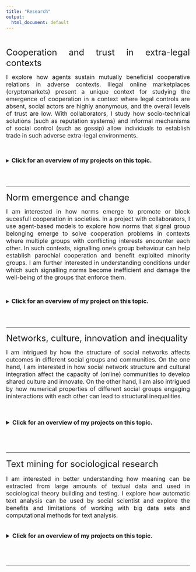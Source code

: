 ```yaml
---
title: "Research"
output:
  html_document: default
---
```

<div style="text-align: justify">

<br/> 

<font size="5.5"> Cooperation and trust in extra-legal contexts </font>
  
<font size="3.5"> I explore how agents sustain mutually beneficial cooperative
  relations in adverse contexts. Illegal 
  online marketplaces (cryptomarkets) present a unique context for studying
  the emergence of cooperation in a context where legal controls are absent,
  social actors are highly anonymous, and the overall levels of trust are low.
  With collaborators, I study how socio-technical solutions (such as reputation systems) and 
  informal mechanisms of social control (such as gossip) allow individuals to 
  establish trade in such adverse extra-legal environments.
  </br>
  </font>
  </br>
  </br>
  
  <p style="margin-left: 100px"> <details> <summary> <font size="3.5"> **Click for an overview of my projects on this topic.**</font> </summary>
  </br>
  
  <font size="3.5"> **The Moral Embeddedness of Illegal Markets** </font>
  <br/>  
    
<font size = "2.5">*With Wojtek Przepiorka, Under Review.*</font>
     
    
<font size = "2.5">
  In this work, we explore how reputation-based online markets have shifted the 
    role that psychological mechanisms play in promoting mutually cooperative
    market exchange from the stage of exchange to the stage of sharing information
    about other traders in the market. We use text mining to infer reasons traders
    had for sharing reputation information about other traders in illegal online marketplaces 
    and zoom in on the essential tole of moral norms in solving the
    second-order cooperation problem in large-scale anonymous internet marketplaces. 
    </font>
    
 <br>
 
  <font size="3.5"> **The Importance of Gossip in the Presence of Formalized Reputation Measures in Online Markets** </font>
  <br/>  
    
<font size = "2.5">*With Wojtek Przepiorka and Vincent Buskens, In preparation.*</font>
    
<font size = "2.5">
    In complex societies with increasing role specialization
    social control moves from the interpersonal to impersonal by 
    being delegated to specially chosen agents and formalized institutions. The case 
    of  online marketplaces where hundreds of thousands geographically 
    distant anonymous traders engage in transactions showcases the success of socio-technical
    solutions in supporting large-scale cooperation. In these markets, specially
    delegated administrators, buyer protection technologies, and formalized reputation 
    systems enforce sanctions against untrustworthy traders. Yet, it remains unclear 
    whether informal information sharing through gossip still plays an important role in enforcing 
    (informal) social control in such technologically advanced marketplaces. In this work, we explore
    the interaction of gossip as a means of informal social control and more formalized
    socio-technical control systems existing in online markets.
    </font>
</details> 

<br/>
<br/>


---------------------

<font size="5.5"> Norm emergence and change </font>
  
<font size = "3.5"> I am interested in how norms emerge to promote or block
sucesfull cooperation in societies. In a project with collaborators, I use agent-based 
models to explore how norms that signal group belonging emerge to solve cooperation problems
in contexts where multiple groups with conflicting interests encounter each other.
In such contexts, signalling one's group behaviour can help establish parochial
cooperation and benefit exploited minority groups. I am further interested in understanding 
conditions under which such signalling norms  become inefficient and 
damage the well-being of the groups that enforce them.
</font>

  </br>
  
  <p style="margin-left: 100px"> <details> <summary> <font size="3.5"> **Click for an overview of my project on this topic.**</font> </summary>
  </br>

  <font size="3.5"> **Signals of Belonging: Emergence of Signalling Norms as Facilitators of Parochial Cooperation ** </font>
  <br/>  
    
<font size = "2.5">*With Milena Tsvetkova, Wojtek Przepiorka, and Vincent Buskens, In preparation.*</font>
    
<font size = "2.5">
Mechanisms of social control at times reinforce norms that appear individually, or even collectively, harmful or “wasteful” – such as mutilation practices or extensive body tattoos. This project explores the suggestion that such norms emerge as outcomes of signalling games and promote parochial cooperation in contexts where different groups
have conflicting interests. To understand when signalling norms emerge as solutions to the trust problem arising in such environments, we build an agent-based model based on the trust game with signalling: in this game, signalling can help individuals reveal their group membership to others they are encountering – and thus enforce and sustain
parochial cooperation.

</font>
</details> 

<br/>
<br/>


---------------------


<font size="5.5"> Networks, culture, innovation and inequality </font>
  
<font size="3.5"> I am intrigued by how the structure of social networks affects 
outcomes in different social groups and communities. On the one hand, I am
interested in how social network structure and cultural integration affect
the capacity of (online) communities to develop shared culture and
innovate. On the other hand, I am also intrigued by how numerical properties 
of different social groups engaging ininteractions with each other can lead to 
structural inequalities. 

  </br>
  
  <p style="margin-left: 100px"> <details> <summary> <font size="3.5"> **Click for an overview of my projects on this topic.**</font> </summary>
  </br>

<font size="3.5"> **“I Heard it on the (Silk)Road”:
Structural and Cultural Pathways to Novelty Introduction in an Online Community ** </font>
  <br/>  
    
  <font size="2.5">*With Damiano Morando, In preparation.*</font>
    
<font size = "2.5">
Online communities play a crucial role in generating and spreading innovation
which affects both the online and offline world. Yet, we still know relatively little
about the members who introduce novelty into the community - innovators. We explore 
the structural and cultural embeddedness of members who introduce linguistic and 
knowledge-based innovations into a large online forum. First, we find that the 
effect of being structurally embedded in the community is moderated by the content
one is exposed to. That is, less embedded individuals (i.e., brokers) benefit from
access to diverse content in the online community;while embedded individuals 
benefit from seeing similar content.Second, we show that being culturally embedded
in the community has an inverse U shape effect over the likelihood 
introducing an innovation. We find evidence for the tension between the 
norm-following required for meaningful innovations and the norm-breaking 
that pushes one to “think outside of the box”. 
</font>

<br>

<font size="3.5"> **Minority group size moderates inequity-reducing strategies in homophilic networks** </font>
  <br/>  
    
<font size = "2.5">*With Sam Zhang and Travis Holmes, In preparation.*</font>
    
<font size = "2.5">
Minorities are often disadvantaged in social networks, and their disadvantage
can arise in the presence of two ubiquitous features of social networks: homophily
and preferential attachment. This disadvantage often translates to less visibility
and lower access to valuable social capital of minority group members. In this 
paper, we use the directed network model with preferential attachment and homophily 
(DPAH) to evaluate how minority groups fare in the presence of additional groups
that could bridge the majority/minority gap, such as majority group members who 
support the minority group (allies), and minority group members that are incorporated 
into the majority group. Our results show that the marginal benefit of majority group
members becoming allies increases with minority group size, and larger minority 
groups reach equity with a smaller proportion of incorporated members. 
These results suggest that interventions on structural inequities on networks 
can depend sensitively on the relative sizes of the groups involved. 
Our models also reveal the increasing difficulty of a minority group achieving 
parity as the group shrinks.
</font>

    
</details> 

<br/>
<br/>


-------------

<font size="5.5"> Text mining for sociological research </font>
  
<font size="3.5"> I am interested in better understanding how meaning
can be extracted from large amounts of textual data and used in sociological
theory building and testing. I explore how automatic text analysis can be used by
social scientist and explore the benefits and limitations of working with
big data sets and computational methods for text analysis.</font>
</br>
</br>

<details> <summary> <font size="3.5"> **Click for an overview of my projects on this topic.**</font> </summary>
</br>


<font size="3.5"> **Text mining for social science – The state and the future of computational text analysis in sociology** </font>
 <br/>  
 
<font size="2.5">*Article published in Social Science Research available [here](https://authors.elsevier.com/sd/article/S0049-089X(22)00090-4).*</font>

<font size = "2.5">
The emergence of big data and computational tools has introduced new possibilities 
for using large-scale textual sources in sociological research. Recent work in 
sociology of culture, science, and economic sociology has shown how computational 
text analysis can be used in theory building and testing. This review starts with 
an introduction of the history of computer-assisted text analysis in sociology and 
then proceeds to discuss five families of computational methods used in contemporary
research. Using exemplary studies, it shows how dictionary methods, semantic and
network analysis tools, language models, unsupervised, and supervised machine 
learning can assist sociologists with different analytical tasks. After presenting
recent methodological developments, this review summarizes several important 
implications of using large datasets and computational methods to infer complex
meaning in texts. Finally, it calls researchers from different methodological 
traditions to adopt text mining tools while remaining mindful of lessons learned 
from working with conventional data and methods. </font>
 

<br>

<font size="4"> **Text mining individual states in short texts** </font>
 <br/>  
 
<font size = "2.5">*With Wojtek Przepiorka, Under Review. Preprint available [here](https://osf.io/preprints/socarxiv/cerzs/).*</font>


<font size = "2.5">
Sociologists have successfully used text mining to investigate discourse using news
articles, official documents, and other sources. Yet, the potential of exploring 
millions of short texts generated spontaneously by individuals in online environments
has remained untapped within the field. To fill this gap, we show how such texts 
can inform sociologists about individual internal states such as norms, motives, 
and stances, which thus far have been mainly elicited using surveys. We assess 
the performance of 581 variations of three text mining approaches–dictionary methods,
supervised, and unsupervised machine learning–against the benchmark of texts 
coded by humans for complex schemes capturing individuals’ internal states. 
Our analysis includes coding feedback texts from an online market for motives for
leaving feedback (N = 2,000) and tweet texts for moral values expressed in text 
(N = 3,832). We describe challenges arising with these different approaches and 
provide best-practice advice for future applications.</font>


</details> 
<br/>
<br/>

-------------------------
